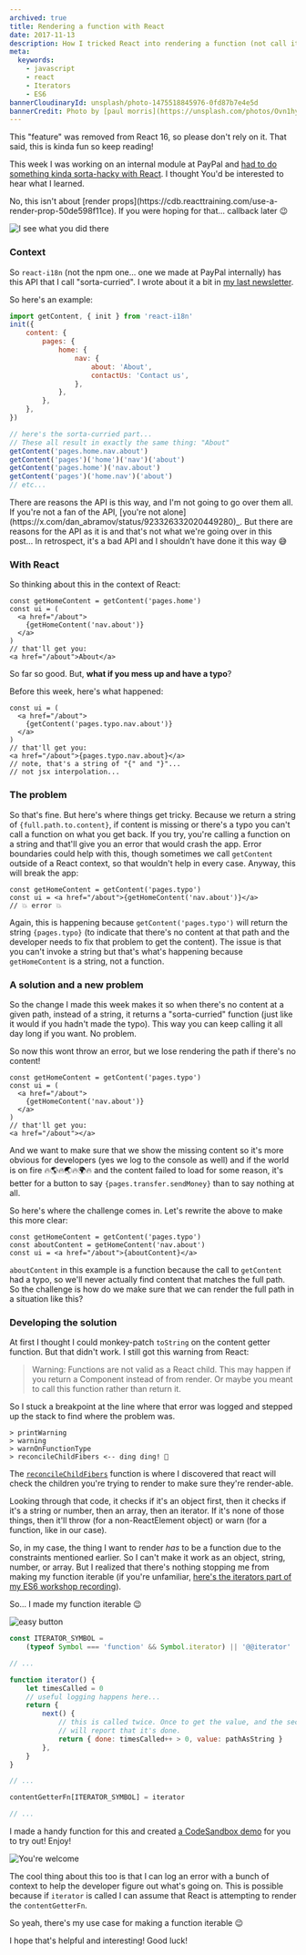 ```yaml
---
archived: true
title: Rendering a function with React
date: 2017-11-13
description: How I tricked React into rendering a function (not call it... render it)
meta:
  keywords:
    - javascript
    - react
    - Iterators
    - ES6
bannerCloudinaryId: unsplash/photo-1475518845976-0fd87b7e4e5d
bannerCredit: Photo by [paul morris](https://unsplash.com/photos/Ovn1hyBge38)
---
```


<callout-danger>
	This "feature" was removed from React 16, so please don't rely on it. That
	said, this is kinda fun so keep reading!
</callout-danger>

This week I was working on an internal module at PayPal and
[had to do something kinda sorta-hacky with React](https://x.com/kentcdodds/status/923241478670909441).
I thought You'd be interested to hear what I learned.

<callout-warning>
	No, this isn't about [render
	props](https://cdb.reacttraining.com/use-a-render-prop-50de598f11ce). If you
	were hoping for that... callback later 😉
</callout-warning>

![I see what you did there](https://res.cloudinary.com/kentcdodds-com/image/upload/v1625033311/kentcdodds.com/content/blog/rendering-a-function-with-react/0.gif)

### Context

So `react-i18n` (not the npm one... one we made at PayPal internally) has this
API that I call "sorta-curried". I wrote about it a bit in
[my last newsletter](/blog/improving-the-usability-of-your-modules).

So here's an example:

```js
import getContent, { init } from 'react-i18n'
init({
	content: {
		pages: {
			home: {
				nav: {
					about: 'About',
					contactUs: 'Contact us',
				},
			},
		},
	},
})

// here's the sorta-curried part...
// These all result in exactly the same thing: "About"
getContent('pages.home.nav.about')
getContent('pages')('home')('nav')('about')
getContent('pages.home')('nav.about')
getContent('pages')('home.nav')('about')
// etc...
```

<callout-warning>
	There are reasons the API is this way, and I'm not going to go over them all.
	If you're not a fan of the API, [you're not
	alone](https://x.com/dan_abramov/status/923326332020449280)_. But there are
	reasons for the API as it is and that's not what we're going over in this
	post... In retrospect, it's a bad API and I shouldn't have done it this way 😅
</callout-warning>

### With React

So thinking about this in the context of React:

```tsx
const getHomeContent = getContent('pages.home')
const ui = (
  <a href="/about">
    {getHomeContent('nav.about')}
  </a>
)
// that'll get you:
<a href="/about">About</a>
```

So far so good. But, **what if you mess up and have a typo**?

Before this week, here's what happened:

```tsx
const ui = (
  <a href="/about">
    {getContent('pages.typo.nav.about')}
  </a>
)
// that'll get you:
<a href="/about">{pages.typo.nav.about}</a>
// note, that's a string of "{" and "}"...
// not jsx interpolation...
```

### The problem

So that's fine. But here's where things get tricky. Because we return a string
of `{full.path.to.content}`, if content is missing or there's a typo you can't
call a function on what you get back. If you try, you're calling a function on a
string and that'll give you an error that would crash the app. Error boundaries
could help with this, though sometimes we call `getContent` outside of a React
context, so that wouldn't help in every case. Anyway, this will break the app:

```tsx
const getHomeContent = getContent('pages.typo')
const ui = <a href="/about">{getHomeContent('nav.about')}</a>
// 💥 error 💥
```

Again, this is happening because `getContent('pages.typo')` will return the
string `{pages.typo}` (to indicate that there's no content at that path and the
developer needs to fix that problem to get the content). The issue is that you
can't invoke a string but that's what's happening because `getHomeContent` is a
string, not a function.

### A solution and a new problem

So the change I made this week makes it so when there's no content at a given
path, instead of a string, it returns a "sorta-curried" function (just like it
would if you hadn't made the typo). This way you can keep calling it all day
long if you want. No problem.

So now this wont throw an error, but we lose rendering the path if there's no
content!

```tsx
const getHomeContent = getContent('pages.typo')
const ui = (
  <a href="/about">
    {getHomeContent('nav.about')}
  </a>
)
// that'll get you:
<a href="/about"></a>
```

And we want to make sure that we show the missing content so it's more obvious
for developers (yes we log to the console as well) and if the world is on fire
🔥🌎🔥🌏🔥🌍🔥 and the content failed to load for some reason, it's better for a
button to say `{pages.transfer.sendMoney}` than to say nothing at all.

So here's where the challenge comes in. Let's rewrite the above to make this
more clear:

```tsx
const getHomeContent = getContent('pages.typo')
const aboutContent = getHomeContent('nav.about')
const ui = <a href="/about">{aboutContent}</a>
```

`aboutContent` in this example is a function because the call to `getContent`
had a typo, so we'll never actually find content that matches the full path. So
the challenge is how do we make sure that we can render the full path in a
situation like this?

### Developing the solution

At first I thought I could monkey-patch `toString` on the content getter
function. But that didn't work. I still got this warning from React:

> Warning: Functions are not valid as a React child. This may happen if you
> return a Component instead of from render. Or maybe you meant to call this
> function rather than return it.

So I stuck a breakpoint at the line where that error was logged and stepped up
the stack to find where the problem was.

```
> printWarning
> warning
> warnOnFunctionType
> reconcileChildFibers <-- ding ding! 🔔
```

The
[`reconcileChildFibers`](https://github.com/facebook/react/blob/2c0a8fb99e945315c9dce7a15c85775d51f5755d/packages/react-reconciler/src/ReactChildFiber.js#L1355-L1484)
function is where I discovered that react will check the children you're trying
to render to make sure they're render-able.

Looking through that code, it checks if it's an object first, then it checks if
it's a string or number, then an array, then an iterator. If it's none of those
things, then it'll throw (for a non-ReactElement object) or warn (for a
function, like in our case).

So, in my case, the thing I want to render _has_ to be a function due to the
constraints mentioned earlier. So I can't make it work as an object, string,
number, or array. But I realized that there's nothing stopping me from making my
function iterable (if you're unfamiliar,
[here's the iterators part of my ES6 workshop recording](https://youtu.be/eOKQDh50ECU?t=2h43m44s)).

So... I made my function iterable 😉

![easy button](https://res.cloudinary.com/kentcdodds-com/image/upload/v1625033311/kentcdodds.com/content/blog/rendering-a-function-with-react/1.gif)

```js
const ITERATOR_SYMBOL =
	(typeof Symbol === 'function' && Symbol.iterator) || '@@iterator'

// ...

function iterator() {
	let timesCalled = 0
	// useful logging happens here...
	return {
		next() {
			// this is called twice. Once to get the value, and the second time
			// will report that it's done.
			return { done: timesCalled++ > 0, value: pathAsString }
		},
	}
}

// ...

contentGetterFn[ITERATOR_SYMBOL] = iterator

// ...
```

I made a handy function for this and created
[a CodeSandbox demo](https://codesandbox.io/s/mj5020xz98) for you to try out!
Enjoy!

![You're welcome](https://res.cloudinary.com/kentcdodds-com/image/upload/v1625033311/kentcdodds.com/content/blog/rendering-a-function-with-react/2.gif)

The cool thing about this too is that I can log an error with a bunch of context
to help the developer figure out what's going on. This is possible because if
`iterator` is called I can assume that React is attempting to render the
`contentGetterFn`.

So yeah, there's my use case for making a function iterable 😉

I hope that's helpful and interesting! Good luck!
